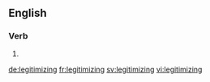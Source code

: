 ==English==

===Verb===
{{head|en|present participle}}

# {{present participle of|legitimize|lang=en}}

[[de:legitimizing]]
[[fr:legitimizing]]
[[sv:legitimizing]]
[[vi:legitimizing]]